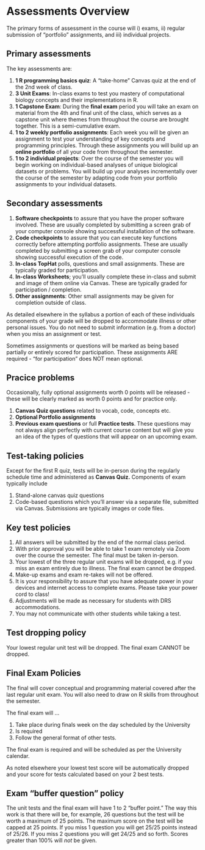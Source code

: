 # Assessments Overview {#assessments}

The primary forms of assessment in the course will i) exams, ii) regular submission of "portfolio" assignments, and iii) individual projects.

## Primary assessments

The key assessments are:

1. **1 R programming basics quiz**: A "take-home" Canvas quiz at the end of the 2nd week of class.  
1. **3 Unit Exams**: In-class exams to test you mastery of computational biology concepts and their implementations in R.
1. **1 Capstone Exam**: During the **final exam** period you will take an exam on material from the 4th and final unit of the class, which serves as a capstone unit where themes from throughout the course are brought together.  This is a semi-cumulative exam.  
1. **1 to 2 weekly portfolio assignments**: Each week you will be given an assignment to test your understanding of key concepts and programming principles.  Through these assignments you will build up an **online portfolio** of all your code from throughout the semester.
1. **1 to 2 individual projects**: Over the course of the semester you will begin working on individual-based analyses of unique biological datasets or problems.  You will build up your analyses incrementally over the course of the semester by adapting code from your portfolio assignments to your individual datasets.

<!-- Annual update: current number of tests? -->

## Secondary assessments

1. **Software checkpoints** to assure that you have the proper software involved.  These are usually completed by submitting a screen grab of your computer console showing successful installation of the software.
1. **Code checkpoints** to assure that you can execute key functions correctly before attempting portfolio assignments. These are usually completed by submitting a screen grab of your computer console showing successful execution of the code.
1. **In-class TopHat** polls, questions and small assignments.  These are typically graded for participation.
1. **In-class Worksheets**; you'll usually complete these in-class and submit and image of them online via Canvas.  These are typically graded for participation / completion.
1. **Other assignments**: Other small assignments may be given for completion outside of class.


As detailed elsewhere in the syllabus a portion of each of these individuals components of your grade will be dropped to accommodate illness or other personal issues.  You do not need to submit information (e.g. from a doctor) when you miss an assignment or test.

Sometimes assignments or questions will be marked as being based partially or entirely scored for participation.  These assignments ARE required - "for participation" does NOT mean optional. 

## Pracice problems

Occasionally, fully optional assignments worth 0 points will be released - these will be clearly marked as worth 0 points and for practice only.

1. **Canvas Quiz questions** related to vocab, code, concepts etc.
1. **Optional Portfolio assignments**
1. **Previous exam questions** or full **Practice tests**.  These questions may not always align perfectly with current course content but will give you an idea of the types of questions that will appear on an upcoming exam.


<!-- 1. **Test revisions** (aka Test Reworks), which will count as a form of homework and do not add points back to your test. -->

## Test-taking policies

Except for the first R quiz, tests will be in-person during the regularly schedule time and administered as **Canvas Quiz.** Components of exam typically include

1. Stand-alone canvas quiz questions 
1. Code-based questions which you'll answer via a separate file, submitted via Canvas.  Submissions are typically images or code files.


## Key test policies

1. All answers will be submitted by the end of the normal class period.
1. With prior approval you will be able to take 1 exam remotely via Zoom over the course the semester.  The final must be taken in-person.
1. Your lowest of the three regular unit exams will be dropped, e.g. if you miss an exam entirely due to illness.  The final exam cannot be dropped. 
1. Make-up exams and exam re-takes will not be offered.
1. It is your responsibility to assure that you have adequate power in your devices and internet access to complete exams.  Please take your power cord to class!  
1. Adjustments will be made as necessary for students with DRS accommodations.
1. You may not communicate with other students while taking a test.

## Test dropping policy

Your lowest regular unit test will be dropped.  The final exam CANNOT be dropped.


<!-- Your second-lowest score can be replaced by the final, if you score higher on the final.  See the section on the final exam for further explanation. -->

<!-- TODO: students in quarantine? -->


<!-- Prior to any test policies for each test will be clearly articulated during lecture and in writing. -->

<!-- TODO: Tests will be open book and open note.   -->
<!--  -->


## Final Exam Policies

The final will cover conceptual and programming material covered after the last regular unit exam.  You will also need to draw on R skills from throughout the semester. 

The final exam will ...

1. Take place during finals week on the day scheduled by the University
1. Is required
1. Follow the general format of other tests.


The final exam is required and will be scheduled as per the University calendar. 

As noted elsewhere your lowest test score will be automatically dropped and your score for tests calculated based on your 2 best tests.  

<!-- Additionally,  I will compare your performance on the final to those three tests and if your score on the final is higher then I will upgrade that score to your score on the final.  Your final exam can therefore contribute to you score in 2 ways - as the final, and as a replacement of your second lowest of the 4 unit tests.  Therefore, one of your exams is always dropped, and a second one is potentially replaced. -->


## Exam "buffer question" policy

The unit tests and the final exam will have 1 to 2 "buffer point."  The way this work is that there will be, for example, 26 questions but the test will be worth a maximum of 25 points.  The maximum score on the test will be capped at 25 points.  If you miss 1 question you will get 25/25 points instead of 25/26.  If you miss 2 questions you will get 24/25 and so forth.  Scores greater than 100% will *not* be given.